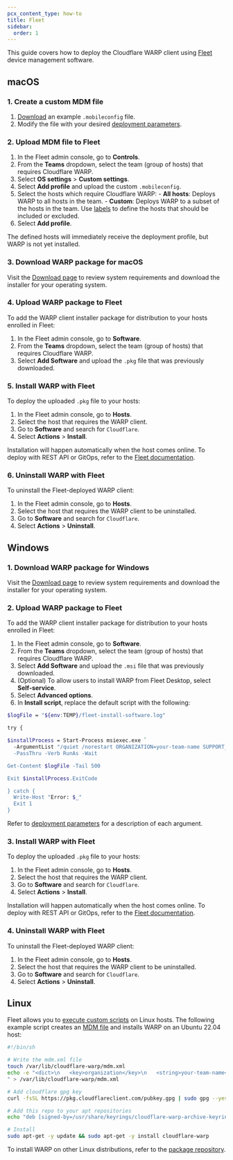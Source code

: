 ```yaml
---
pcx_content_type: how-to
title: Fleet
sidebar:
  order: 1
---
```


This guide covers how to deploy the Cloudflare WARP client using [Fleet](https://fleetdm.com/) device management software.

## macOS

### 1. Create a custom MDM file

1. [Download](/cloudflare-one/static/mdm/CloudflareWARP.mobileconfig) an example `.mobileconfig` file.
2. Modify the file with your desired [deployment parameters](/cloudflare-one/connections/connect-devices/warp/deployment/mdm-deployment/parameters/).

### 2. Upload MDM file to Fleet

1. In the Fleet admin console, go to **Controls**.
2. From the **Teams** dropdown, select the team (group of hosts) that requires Cloudflare WARP.
3. Select **OS settings** > **Custom settings**.
4. Select **Add profile** and upload the custom `.mobileconfig`.
5. Select the hosts which require Cloudflare WARP:
		- **All hosts**: Deploys WARP to all hosts in the team.
		- **Custom**: Deploys WARP to a subset of the hosts in the team. Use [labels](https://fleetdm.com/guides/managing-labels-in-fleet#basic-article) to define the hosts that should be included or excluded.
6. Select **Add profile**.

The defined hosts will immediately receive the deployment profile, but WARP is not yet installed.

### 3. Download WARP package for macOS

Visit the [Download page](/cloudflare-one/connections/connect-devices/warp/download-warp/#macos) to review system requirements and download the installer for your operating system.

### 4. Upload WARP package to Fleet

To add the WARP client installer package for distribution to your hosts enrolled in Fleet:

1. In the Fleet admin console, go to **Software**.
2. From the **Teams** dropdown, select the team (group of hosts) that requires Cloudflare WARP.
3. Select **Add Software** and upload the `.pkg` file that was previously downloaded.

### 5. Install WARP with Fleet

To deploy the uploaded `.pkg` file to your hosts:

1. In the Fleet admin console, go to **Hosts**.
2. Select the host that requires the WARP client.
3. Go to **Software** and search for `Cloudflare`.
4. Select **Actions** > **Install**.

Installation will happen automatically when the host comes online. To deploy with REST API or GitOps, refer to the [Fleet documentation](https://fleetdm.com/guides/deploy-software-packages).

### 6. Uninstall WARP with Fleet

To uninstall the Fleet-deployed WARP client:

1. In the Fleet admin console, go to **Hosts**.
2. Select the host that requires the WARP client to be uninstalled.
3. Go to **Software** and search for `Cloudflare`.
4. Select **Actions** > **Uninstall**.

## Windows

### 1. Download WARP package for Windows

Visit the [Download page](/cloudflare-one/connections/connect-devices/warp/download-warp/#windows) to review system requirements and download the installer for your operating system.

### 2. Upload WARP package to Fleet

To add the WARP client installer package for distribution to your hosts enrolled in Fleet:

1. In the Fleet admin console, go to **Software**.
2. From the **Teams** dropdown, select the team (group of hosts) that requires Cloudflare WARP.
3. Select **Add Software** and upload the `.msi` file that was previously downloaded.
4. (Optional) To allow users to install WARP from Fleet Desktop, select **Self-service**.
5. Select **Advanced options**.
6. In **Install script**, replace the default script with the following:

```bash
$logFile = "${env:TEMP}/fleet-install-software.log"

try {

$installProcess = Start-Process msiexec.exe `
  -ArgumentList "/quiet /norestart ORGANIZATION=your-team-name SUPPORT_URL=https://example.com /lv ${logFile} /i `"${env:INSTALLER_PATH}`"" `
  -PassThru -Verb RunAs -Wait

Get-Content $logFile -Tail 500

Exit $installProcess.ExitCode

} catch {
  Write-Host "Error: $_"
  Exit 1
}
```

Refer to [deployment parameters](/cloudflare-one/connections/connect-devices/warp/deployment/mdm-deployment/parameters/) for a description of each argument.

### 3. Install WARP with Fleet

To deploy the uploaded `.pkg` file to your hosts:

1. In the Fleet admin console, go to **Hosts**.
2. Select the host that requires the WARP client.
3. Go to **Software** and search for `Cloudflare`.
4. Select **Actions** > **Install**.

Installation will happen automatically when the host comes online. To deploy with REST API or GitOps, refer to the [Fleet documentation](https://fleetdm.com/guides/deploy-software-packages).

### 4. Uninstall WARP with Fleet

To uninstall the Fleet-deployed WARP client:

1. In the Fleet admin console, go to **Hosts**.
2. Select the host that requires the WARP client to be uninstalled.
3. Go to **Software** and search for `Cloudflare`.
4. Select **Actions** > **Uninstall**.

## Linux

Fleet allows you to [execute custom scripts](https://fleetdm.com/guides/scripts) on Linux hosts. The following example script creates an [MDM file](/cloudflare-one/connections/connect-devices/warp/deployment/mdm-deployment/#linux) and installs WARP on an Ubuntu 22.04 host:

```sh
#!/bin/sh

# Write the mdm.xml file
touch /var/lib/cloudflare-warp/mdm.xml
echo -e "<dict>\n   <key>organization</key>\n   <string>your-team-name</string>\n</dict>
" > /var/lib/cloudflare-warp/mdm.xml

# Add cloudflare gpg key
curl -fsSL https://pkg.cloudflareclient.com/pubkey.gpg | sudo gpg --yes --dearmor --output /usr/share/keyrings/cloudflare-warp-archive-keyring.gpg

# Add this repo to your apt repositories
echo "deb [signed-by=/usr/share/keyrings/cloudflare-warp-archive-keyring.gpg] https://pkg.cloudflareclient.com/ $(lsb_release -cs) main" | sudo tee /etc/apt/sources.list.d/cloudflare-client.list

# Install
sudo apt-get -y update && sudo apt-get -y install cloudflare-warp
```

To install WARP on other Linux distributions, refer to the [package repository](https://pkg.cloudflareclient.com/).
